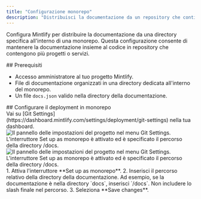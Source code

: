 ```yaml
---
title: "Configurazione monorepo"
description: "Distribuisci la documentazione da un repository che contiene più progetti"
---
```


Configura Mintlify per distribuire la documentazione da una directory specifica all'interno di una monorepo. Questa configurazione consente di mantenere la documentazione insieme al codice in repository che contengono più progetti o servizi.

<div id="prerequisites">
  ## Prerequisiti
</div>

* Accesso amministratore al tuo progetto Mintlify.
* File di documentazione organizzati in una directory dedicata all'interno del monorepo.
* Un file `docs.json` valido nella directory della documentazione.

<div id="configure-monorepo-deployment">
  ## Configurare il deployment in monorepo
</div>

<Steps>
<Step title="Accedi alle impostazioni Git">
Vai su [Git Settings](https://dashboard.mintlify.com/settings/deployment/git-settings) nella tua dashboard.

<Frame>
<img
  className="block dark:hidden my-0 pointer-events-none"
  src="/images/monorepo-light.png"
  alt="Il pannello delle impostazioni del progetto nel menu Git Settings. L'interruttore Set up as monorepo è attivato ed è specificato il percorso della directory /docs."
/>
<img
  className="hidden dark:block my-0 pointer-events-none"
  src="/images/monorepo-dark.png"
  alt="Il pannello delle impostazioni del progetto nel menu Git Settings. L'interruttore Set up as monorepo è attivato ed è specificato il percorso della directory /docs."
/>
</Frame>

</Step>
<Step title="Imposta il percorso della documentazione">
1. Attiva l'interruttore **Set up as monorepo**.
2. Inserisci il percorso relativo della directory della documentazione. Ad esempio, se la documentazione è nella directory `docs`, inserisci `/docs`.
<Note>
  Non includere lo slash finale nel percorso.
</Note>
3. Seleziona **Save changes**.
</Step>
</Steps>